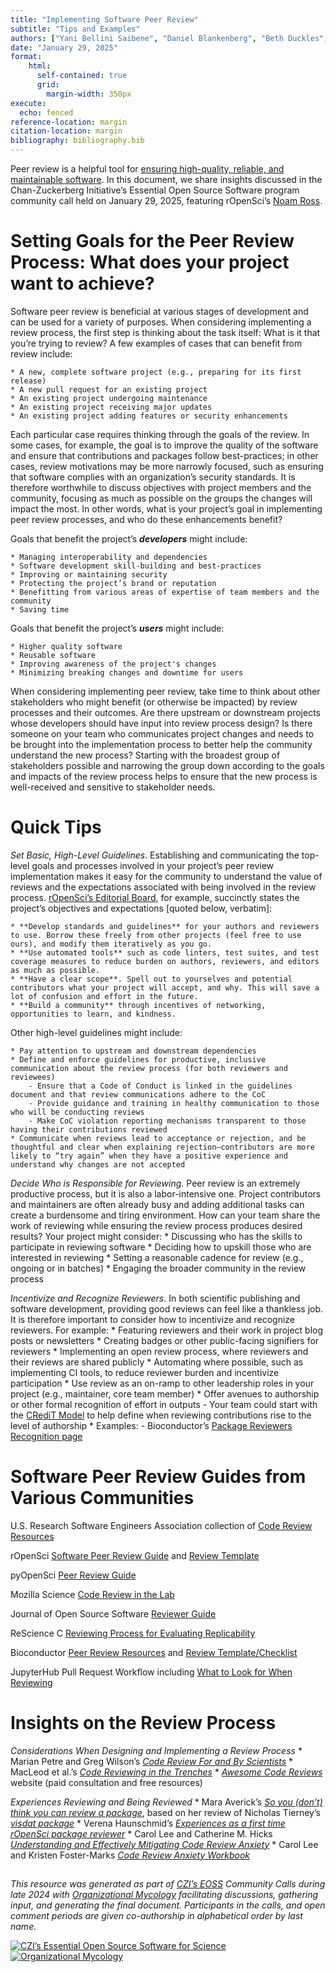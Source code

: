 ```yaml
---
title: "Implementing Software Peer Review"
subtitle: "Tips and Examples"
authors: ["Yani Bellini Saibene", "Daniel Blankenberg", "Beth Duckles", "Jonah Duckles", "Kate Hertweck", "Daniel S. Katz", "Josh Moore", "Noam Ross", "Lior Schachaf", "Reshama Shaikh", "Dan Sholler", "Carol Willing"]
date: "January 29, 2025"
format:
    html: 
      self-contained: true
      grid: 
        margin-width: 350px
execute: 
  echo: fenced
reference-location: margin
citation-location: margin
bibliography: bibliography.bib
---
```


Peer review is a helpful tool for [ensuring high-quality, reliable, and maintainable software](https://ropensci.org/software-review/). In this document, we share insights discussed in the Chan-Zuckerberg Initiative’s Essential Open Source Software program community call held on January 29, 2025, featuring rOpenSci’s [Noam Ross](https://www.noamross.net/). 


# Setting Goals for the Peer Review Process: What does your project want to achieve? 

Software peer review is beneficial at various stages of development and can be used for a variety of purposes. When considering implementing a review process, the first step is thinking about the task itself: What is it that you’re trying to review? A few examples of cases that can benefit from review include:

    * A new, complete software project (e.g., preparing for its first release)
    * A new pull request for an existing project
    * An existing project undergoing maintenance
    * An existing project receiving major updates
    * An existing project adding features or security enhancements

Each particular case requires thinking through the goals of the review. In some cases, for example, the goal is to improve the quality of the software and ensure that contributions and packages follow best-practices; in other cases, review motivations may be more narrowly focused, such as ensuring that software complies with an organization’s security standards. It is therefore worthwhile to discuss objectives with project members and the community, focusing as much as possible on the groups the changes will impact the most. In other words, what is your project’s goal in implementing peer review processes, and who do these enhancements benefit?

Goals that benefit the project’s ***developers*** might include:

    * Managing interoperability and dependencies
    * Software development skill-building and best-practices
    * Improving or maintaining security
    * Protecting the project’s brand or reputation
    * Benefitting from various areas of expertise of team members and the community
    * Saving time

Goals that benefit the project’s ***users*** might include:

    * Higher quality software
    * Reusable software
    * Improving awareness of the project's changes
    * Minimizing breaking changes and downtime for users

When considering implementing peer review, take time to think about other stakeholders who might benefit (or otherwise be impacted) by review processes and their outcomes. Are there upstream or downstream projects whose developers should have input into review process design? Is there someone on your team who communicates project changes and needs to be brought into the implementation process to better help the community understand the new process? Starting with the broadest group of stakeholders possible and narrowing the group down according to the goals and impacts of the review process helps to ensure that the new process is well-received and sensitive to stakeholder needs.


# Quick Tips

_Set Basic, High-Level Guidelines_. Establishing and communicating the top-level goals and processes involved in your project’s peer review implementation makes it easy for the community to understand the value of reviews and the expectations associated with being involved in the review process. [rOpenSci’s Editorial Board](https://numfocus.org/blog/how-ropensci-uses-code-review-to-promote-reproducible-science), for example, succinctly states the project’s objectives and expectations [quoted below, verbatim]:

    * **Develop standards and guidelines** for your authors and reviewers to use. Borrow these freely from other projects (feel free to use ours), and modify them iteratively as you go.
    * **Use automated tools** such as code linters, test suites, and test coverage measures to reduce burden on authors, reviewers, and editors as much as possible.
    * **Have a clear scope**. Spell out to yourselves and potential contributors what your project will accept, and why. This will save a lot of confusion and effort in the future.
    * **Build a community** through incentives of networking, opportunities to learn, and kindness.

Other high-level guidelines might include:

    * Pay attention to upstream and downstream dependencies 
    * Define and enforce guidelines for productive, inclusive communication about the review process (for both reviewers and reviewees) 
        - Ensure that a Code of Conduct is linked in the guidelines document and that review communications adhere to the CoC
        - Provide guidance and training in healthy communication to those who will be conducting reviews
        - Make CoC violation reporting mechanisms transparent to those having their contributions reviewed
    * Communicate when reviews lead to acceptance or rejection, and be thoughtful and clear when explaining rejection–contributors are more likely to “try again” when they have a positive experience and understand why changes are not accepted

_Decide Who is Responsible for Reviewing_. Peer review is an extremely productive process, but it is also a labor-intensive one. Project contributors and maintainers are often already busy and adding additional tasks can create a burdensome and tiring environment. How can your team share the work of reviewing while ensuring the review process produces desired results? Your project might consider:
    * Discussing who has the skills to participate in reviewing software
    * Deciding how to upskill those who are interested in reviewing
    * Setting a reasonable cadence for review (e.g., ongoing or in batches)
    * Engaging the broader community in the review process

_Incentivize and Recognize Reviewers_. In both scientific publishing and software development, providing good reviews can feel like a thankless job. It is therefore important to consider how to incentivize and recognize reviewers. For example:
    * Featuring reviewers and their work in project blog posts or newsletters 
    * Creating badges or other public-facing signifiers for reviewers
    * Implementing an open review process, where reviewers and their reviews are shared publicly
    * Automating where possible, such as implementing CI tools, to reduce reviewer burden and incentivize participation
    * Use review as an on-ramp to other leadership roles in your project (e.g., maintainer, core team member)
    * Offer avenues to authorship or other formal recognition of effort in outputs
        - Your team could start with the [CRediT Model](https://credit.niso.org/) to help define when reviewing contributions rise to the level of authorship
    * Examples:
        - Bioconductor’s [Package Reviewers Recognition page](https://bioconductor.org/about/package-reviewers/) 


# Software Peer Review Guides from Various Communities

U.S. Research Software Engineers Association collection of [Code Review Resources](https://us-rse.org/wg/code-review/) 

rOpenSci [Software Peer Review Guide](https://ropensci.org/software-review/) and [Review Template](https://devguide.ropensci.org/reviewtemplate.html) 

pyOpenSci [Peer Review Guide](https://www.pyopensci.org/software-peer-review/how-to/reviewer-guide.html) 

Mozilla Science [Code Review in the Lab](https://mozillascience.github.io/codeReview/intro.html) 

Journal of Open Source Software [Reviewer Guide](https://joss.readthedocs.io/en/latest/reviewer_guidelines.html) 

ReScience C [Reviewing Process for Evaluating Replicability](https://rescience.github.io/edit/)  

Bioconductor [Peer Review Resources](http://contributions.bioconductor.org/reviewer-resources-overview.html) and [Review Template/Checklist](http://contributions.bioconductor.org/docs/package-review-checklist.md) 

JupyterHub Pull Request Workflow including [What to Look for When Reviewing](https://jupyterhub-team-compass.readthedocs.io/en/latest/practices/pull_requests.html#what-to-look-for-when-reviewing) 


# Insights on the Review Process 

_Considerations When Designing and Implementing a Review Process_
    * Marian Petre and Greg Wilson’s _[Code Review For and By Scientists](https://arxiv.org/pdf/1407.5648v2)_
    * MacLeod et al.’s _[Code Reviewing in the Trenches](https://www.awesomecodereviews.com/617bcf1e4c7b29784d396d71e1c1c010/Code-Reviewing-in-the-Trenches-Understanding-Challenges-Best-Practices-and-Tool-Needs.pdf)_ 
    * _[Awesome Code Reviews](https://www.awesomecodereviews.com/workshops/)_ website (paid consultation and free resources)

_Experiences Reviewing and Being Reviewed_
    * Mara Averick’s _[So you (don’t) think you can review a package](https://ropensci.org/blog/2017/08/22/first-package-review/)_, based on her review of Nicholas Tierney’s _[visdat package](https://ropensci.org/blog/2017/08/22/visdat/)_
    * Verena Haunschmid’s _[Experiences as a first time rOpenSci package reviewer](https://ropensci.org/blog/2017/09/08/first-review-experiences/)_
    * Carol Lee and Catherine M. Hicks _[Understanding and Effectively Mitigating Code Review Anxiety](https://osf.io/preprints/psyarxiv/8k5a4_v1)_
    * Carol Lee and Kristen Foster-Marks _[Code Review Anxiety Workbook](https://developer-success-lab.gitbook.io/code-review-anxiety-workbook-1)_


<!-- FOOTER & LOGOS Please do not modify below --> 
----
_This resource was generated as part of [CZI's EOSS](https://chanzuckerberg.com/eoss/) Community Calls during late 2024 with 
[Organizational Mycology](https://orgmycology.com) facilitating discussions, gathering input, 
and generating the final document. Participants in the calls, and open comment periods are 
given co-authorship in alphabetical order by last name._  
  

[![CZI's Essential Open Source Software for Science](img/CZI-EOSS.png)](https://czi.co/EOSS)
[![Organizational Mycology](img/om_short_logo.png)](https://orgmycology.com)
